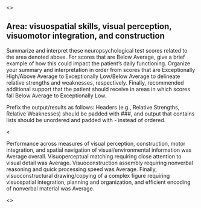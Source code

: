 <<PROMPT>>

## Area: visuospatial skills, visual perception, visuomotor integration, and construction

Summarize and interpret these neuropsychological test scores related to the area denoted above. For scores that are Below Average, give a brief example of how this could impact the patient's daily functioning. Organize your summary and interpretation in order from scores that are Exceptionally High/Above Average to Exceptionally Low/Below Average to delineate relative strengths and weaknesses, respectively. Finally, recommended additional support that the patient should receive in areas in which scores fall Below Average to Exceptionally Low.

Prefix the output/results as follows: Headers (e.g., Relative Strengths,
Relative Weaknesses) should be padded with ###, and output that contains lists should be
unordered and padded with - instead of ordered.

<<EXAMPLE>>

Performance across measures of visual perception, construction, motor
integration, and spatial navigation of visual/environmental information was
Average overall. Visuoperceptual matching requiring close attention to visual
detail was Average. Visuoconstruction assembly requiring nonverbal reasoning and
quick processing speed was Average. Finally, visuoconstructural drawing/copying
of a complex figure requiring visuospatial integration, planning and
organization, and efficient encoding of nonverbal material was Average.

<<START>>
